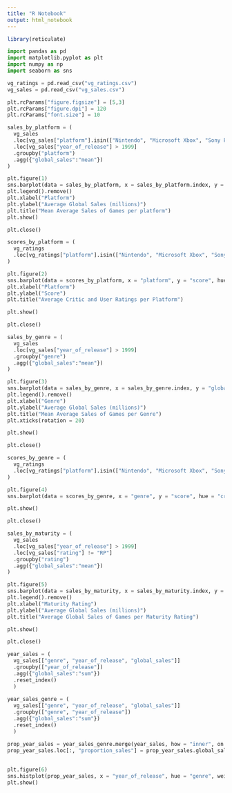 ```yaml
---
title: "R Notebook"
output: html_notebook
---
```


```r
library(reticulate)
```

```python
import pandas as pd
import matplotlib.pyplot as plt
import numpy as np
import seaborn as sns

vg_ratings = pd.read_csv("vg_ratings.csv")
vg_sales = pd.read_csv("vg_sales.csv")
```

```python
plt.rcParams["figure.figsize"] = [5,3]
plt.rcParams["figure.dpi"] = 120
plt.rcParams["font.size"] = 10

sales_by_platform = (
  vg_sales
  .loc[vg_sales["platform"].isin(["Nintendo", "Microsoft Xbox", "Sony Playstation", "PC"])]
  .loc[vg_sales["year_of_release"] > 1999]
  .groupby("platform")
  .agg({"global_sales":"mean"})
)

plt.figure(1)
sns.barplot(data = sales_by_platform, x = sales_by_platform.index, y = "global_sales")
plt.legend().remove()
plt.xlabel("Platform")
plt.ylabel("Average Global Sales (millions)")
plt.title("Mean Average Sales of Games per platform")
plt.show()

```

```python
plt.close()

scores_by_platform = (
  vg_ratings
  .loc[vg_ratings["platform"].isin(["Nintendo", "Microsoft Xbox", "Sony Playstation", "PC"])]
)

plt.figure(2)
sns.barplot(data = scores_by_platform, x = "platform", y = "score", hue = "critic_or_user")
plt.xlabel("Platform")
plt.ylabel("Score")
plt.title("Average Critic and User Ratings per Platform")

plt.show()
```

```python
plt.close()

sales_by_genre = (
  vg_sales
  .loc[vg_sales["year_of_release"] > 1999]
  .groupby("genre")
  .agg({"global_sales":"mean"})
)

plt.figure(3)
sns.barplot(data = sales_by_genre, x = sales_by_genre.index, y = "global_sales")
plt.legend().remove()
plt.xlabel("Genre")
plt.ylabel("Average Global Sales (millions)")
plt.title("Mean Average Sales of Games per Genre")
plt.xticks(rotation = 20)

plt.show()
```

```python
plt.close()

scores_by_genre = (
  vg_ratings
  .loc[vg_ratings["platform"].isin(["Nintendo", "Microsoft Xbox", "Sony Playstation", "PC"])]
)

plt.figure(4)
sns.barplot(data = scores_by_genre, x = "genre", y = "score", hue = "critic_or_user")

plt.show()
```

```python
plt.close()

sales_by_maturity = (
  vg_sales
  .loc[vg_sales["year_of_release"] > 1999]
  .loc[vg_sales["rating"] != "RP"]
  .groupby("rating")
  .agg({"global_sales":"mean"})
)

plt.figure(5)
sns.barplot(data = sales_by_maturity, x = sales_by_maturity.index, y = "global_sales")
plt.legend().remove()
plt.xlabel("Maturity Rating")
plt.ylabel("Average Global Sales (millions)")
plt.title("Average Global Sales of Games per Maturity Rating")

plt.show()
```

```python
plt.close()

year_sales = (
  vg_sales[["genre", "year_of_release", "global_sales"]]
  .groupby(["year_of_release"])
  .agg({"global_sales":"sum"})
  .reset_index()
  )
  
year_sales_genre = (
  vg_sales[["genre", "year_of_release", "global_sales"]]
  .groupby(["genre", "year_of_release"])
  .agg({"global_sales":"sum"})
  .reset_index()
  )

prop_year_sales = year_sales_genre.merge(year_sales, how = "inner", on = "year_of_release")
prop_year_sales.loc[:, "proportion_sales"] = prop_year_sales.global_sales_x / prop_year_sales.global_sales_y
  
  
plt.figure(6)
sns.histplot(prop_year_sales, x = "year_of_release", hue = "genre", weights = "proportion_sales", multiple = "stack", bins = 40)
plt.show()
```

